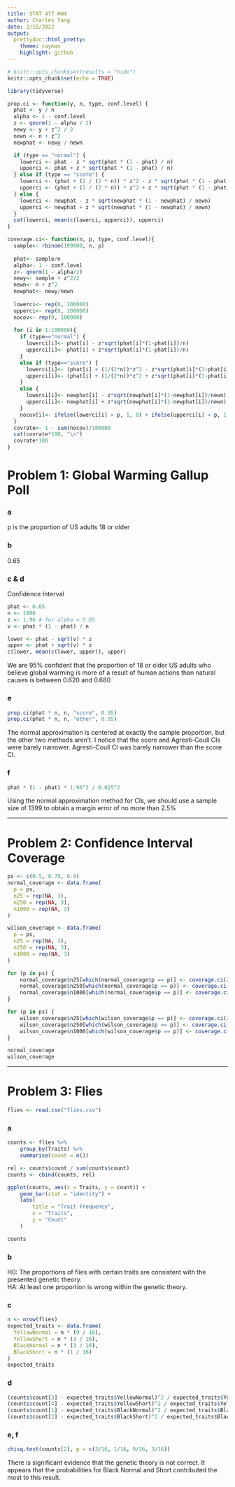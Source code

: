 ```yaml
---
title: STAT 477 HW4
author: Charles Yang
date: 2/15/2022
output:
  prettydoc::html_pretty:
    theme: cayman
    highlight: github
---
```


```r
# knitr::opts_chunk$set(results = "hide")
knitr::opts_chunk$set(echo = TRUE)

library(tidyverse)

prop.ci <- function(y, n, type, conf.level) {
  phat <- y / n
  alpha <- 1 - conf.level
  z <- qnorm(1 - alpha / 2)
  newy <- y + z^2 / 2
  newn <- n + z^2
  newphat <- newy / newn

  if (type == "normal") {
    lowerci <- phat - z * sqrt(phat * (1 - phat) / n)
    upperci <- phat + z * sqrt(phat * (1 - phat) / n)
  } else if (type == "score") {
    lowerci <- (phat + (1 / (2 * n)) * z^2 - z * sqrt(phat * (1 - phat) / n + z^2 / (4 * n^2))) / (1 + (1 / n) * z^2)
    upperci <- (phat + (1 / (2 * n)) * z^2 + z * sqrt(phat * (1 - phat) / n + z^2 / (4 * n^2))) / (1 + (1 / n) * z^2)
  } else {
    lowerci <- newphat - z * sqrt(newphat * (1 - newphat) / newn)
    upperci <- newphat + z * sqrt(newphat * (1 - newphat) / newn)
  }
  cat(lowerci, mean(c(lowerci, upperci)), upperci)
}

coverage.ci<- function(n, p, type, conf.level){
  sample<- rbinom(100000, n, p)
  
  phat<- sample/n
  alpha<- 1 - conf.level
  z<- qnorm(1 - alpha/2)
  newy<- sample + z^2/2
  newn<- n + z^2
  newphat<- newy/newn
  
  lowerci<- rep(0, 100000)
  upperci<- rep(0, 100000)
  nocov<- rep(0, 100000)
  
  for (i in 1:100000){
    if (type=="normal") {
      lowerci[i]<- phat[i] - z*sqrt(phat[i]*(1-phat[i])/n)
      upperci[i]<- phat[i] + z*sqrt(phat[i]*(1-phat[i])/n)
    }
    else if (type=="score") {
      lowerci[i]<- (phat[i] + (1/(2*n))*z^2 - z*sqrt(phat[i]*(1-phat[i])/n + z^2/(4*n^2)))/(1 + (1/n)*z^2)
      upperci[i]<- (phat[i] + (1/(2*n))*z^2 + z*sqrt(phat[i]*(1-phat[i])/n + z^2/(4*n^2)))/(1 + (1/n)*z^2)
    }
    else {
      lowerci[i]<- newphat[i] - z*sqrt(newphat[i]*(1-newphat[i])/newn)
      upperci[i]<- newphat[i] + z*sqrt(newphat[i]*(1-newphat[i])/newn)
    }
    nocov[i]<- ifelse(lowerci[i] > p, 1, 0) + ifelse(upperci[i] < p, 1, 0)
  }
  covrate<- 1 - sum(nocov)/100000
  cat(covrate*100, "\n")
  covrate*100
}
```

# Problem 1: Global Warming Gallup Poll
### a
p is the proportion of US adults 18 or older

### b
0.65

### c & d
Confidence Interval
```r
phat <- 0.65
n <- 1000
z <- 1.96 # for alpha = 0.05
v <- phat * (1 - phat) / n

lower <- phat - sqrt(v) * z
upper <- phat + sqrt(v) * z
c(lower, mean(c(lower, upper)), upper)
```

We are 95% confident that the proportion of 18 or older US adults who believe global warming is more of a result of human actions than natural causes is between 0.620 and 0.680

### e
```r
prop.ci(phat * n, n, "score", 0.95)
prop.ci(phat * n, n, "other", 0.95)
```

The normal approximation is centered at exactly the sample proportion, but the other two methods aren't.
I notice that the score and Agresti-Coull CIs were barely narrower.
Agresti-Coull CI was barely narrower than the score CI.

### f
```r
phat * (1 - phat) * 1.96^2 / 0.025^2
```

Using the normal approximation method for CIs, we should use a sample size of 1399 to obtain a margin error of no more than 2.5%



<hr>

# Problem 2: Confidence Interval Coverage
```r
ps <- c(0.5, 0.75, 0.9)
normal_coverage <- data.frame(
  p = ps,
  n25 = rep(NA, 3),
  n250 = rep(NA, 3),
  n1000 = rep(NA, 3)
)

wilson_coverage <- data.frame(
  p = ps,
  n25 = rep(NA, 3),
  n250 = rep(NA, 3),
  n1000 = rep(NA, 3)
)

for (p in ps) {
    normal_coverage$n25[which(normal_coverage$p == p)] <- coverage.ci(25, p, "normal", 0.95)
    normal_coverage$n250[which(normal_coverage$p == p)] <- coverage.ci(250, p, "normal", 0.95)
    normal_coverage$n1000[which(normal_coverage$p == p)] <- coverage.ci(1000, p, "normal", 0.95)
}

for (p in ps) {
    wilson_coverage$n25[which(wilson_coverage$p == p)] <- coverage.ci(25, p, "score", 0.95)
    wilson_coverage$n250[which(wilson_coverage$p == p)] <- coverage.ci(250, p, "score", 0.95)
    wilson_coverage$n1000[which(wilson_coverage$p == p)] <- coverage.ci(1000, p, "score", 0.95)
}

normal_coverage
wilson_coverage
```

<hr>

# Problem 3: Flies
```r
flies <- read.csv("flies.csv")
```

### a
```r
counts <- flies %>%
    group_by(Traits) %>%
    summarise(count = n())

rel <- counts$count / sum(counts$count)
counts <- cbind(counts, rel)

ggplot(counts, aes(x = Traits, y = count)) +
    geom_bar(stat = "identity") +
    labs(
        title = "Trait Frequency",
        x = "Traits",
        y = "Count"
    )

counts
```

### b
H0: The proportions of flies with certain traits are consistent with the presented genetic theory. <br>
HA: At least one proportion is wrong within the genetic theory.

### c
```r
n <- nrow(flies)
expected_traits <- data.frame(
  YellowNormal = n * (9 / 16),
  YellowShort = n * (3 / 16),
  BlackNormal = n * (3 / 16),
  BlackShort = n * (1 / 16)
)
expected_traits
```

### d
```r
(counts$count[3] - expected_traits$YellowNormal)^2 / expected_traits$YellowNormal
(counts$count[4] - expected_traits$YellowShort)^2 / expected_traits$YellowShort
(counts$count[1] - expected_traits$BlackNormal)^2 / expected_traits$BlackNormal
(counts$count[2] - expected_traits$BlackShort)^2 / expected_traits$BlackShort
```

### e, f
```r
chisq.test(counts[2], p = c(3/16, 1/16, 9/16, 3/16))
```

There is significant evidence that the genetic theory is not correct.
It appears that the probabilities for Black Normal and Short contributed the most to this result.